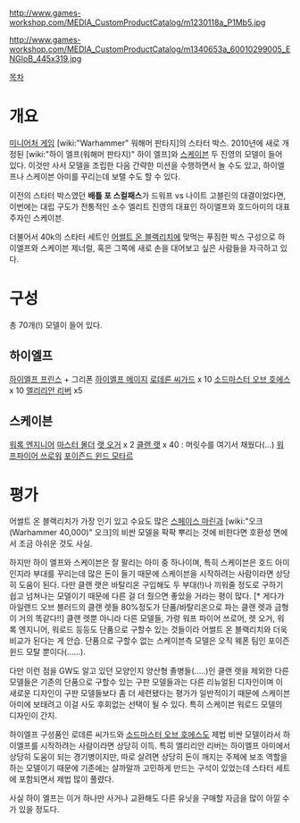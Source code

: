 http://www.games-workshop.com/MEDIA_CustomProductCatalog/m1230118a_P1Mb5.jpg

http://www.games-workshop.com/MEDIA_CustomProductCatalog/m1340653a_60010299005_ENGIoB_445x319.jpg


[[목차]]


= 개요 =
[[미니어처 게임]] [wiki:"Warhammer" 워해머 판타지]의 스타터 박스. 2010년에 새로 개정된 [wiki:"하이 엘프(워해머 판타지)" 하이 엘프]와 [[스케이븐]] 두 진영의 모델이 들어 있다. 이것만 사서 모델을 조립한 다음 간략한 미션을 수행하면서 놀 수도 있고, 하이엘프나 스케이븐 아미를 꾸리는데 보탤 수도 할 수 있다.

이전의 스타터 박스였던 '''배틀 포 스컬패스'''가 드워프 vs 나이트 고블린의 대결이었다면, 이번에는 대립 구도가 전통적인 소수 엘리트 진영의 대표인 하이엘프와 호드아미의 대표주자인 스케이븐. 

더불어서 40k의 스타터 세트인 [[어썰트 온 블랙리치]]에 맞먹는 푸짐한 박스 구성으로 하이엘프와 스케이븐 제너럴, 혹은 그쪽에 새로 손을 대어보고 싶은 사람들을 자극하고 있다.


= 구성 =
총 70개(!) 모델이 들어 있다.

== 하이엘프 ==
[[하이엘프 프린스]] + 그리폰
[[하이엘프 메이지]]
[[로데른 씨가드]] x 10
[[소드마스터 오브 호에스]] x 10
[[엘리리안 리버]] x5

== 스케이븐 ==
[[워록 엔지니어]]
[[마스터 몰더]]
[[랫 오거]] x 2
[[클랜 랫]] x 40 : 머릿수를 여기서 채웠다(...)
[[워프파이어 쓰로워]]
[[포이즌드 윈드 모타르]]


= 평가 =
어썰트 온 블랙리치가 가장 인기 있고 수요도 많은 [[스페이스 마린]]과 [wiki:"오크(Warhammer 40,000)" 오크]의 비싼 모델을 팍팍 뿌리는 것에 비한다면 호환성 면에서 조금 아쉬운 것도 사실. 

하지만 하이 엘프와 스케이븐은 잘 팔리는 아미 중 하나이며, 특히 스케이븐은 호드 아미인지라 부대를 꾸리는데 많은 돈이 들기 때문에 스케이븐을 시작하려는 사람이라면 상당히 도움이 된다. 다만 클랜 랫은 바탈리온 구입해도 두 부대(!)나 끼워줄 정도로 구하기 쉽고 넘쳐나는 모델이기 때문에 다른 걸 더 줬으면 좋았을 거라는 평이 많다. [* 게다가 아일랜드 오브 블러드의 클랜 렛들 80%정도가 단품/바탈리온으로 파는 클랜 렛과 금형이 거의 똑같다!!]
클랜 렛뿐 아니라 다른 모델들, 가령 워프 파이어 쓰로어, 렛 오거, 워록 엔지니어, 워로드 등등도 단품으로 구할수 있는 것들이라 어썰트 온 블랙리치와 더욱 비교가 된다는 게 안습. 단품으로 구할수 없는 스케이븐측 모델은 오직 웨폰 팀인 포이즌 윈드 모탈 뿐이다(......).

다만 이런 점을 GW도 알고 있던 모양인지 양산형 졸병들(.....)인 클랜 렛을 제외한 다른 모델들은 기존의 단품으로 구할수 있는 구판 모델들과는 다른 리뉴얼된 디자인이며 이 새로운 디자인이 구판 모델들보다 좀 더 세련됐다는 평가가 일반적이기 때문에 스케이븐 아미에 보태려고 이걸 사도 후회없는 선택이 될 수 있다. 특히 스케이븐 워로드 모델의 디자인이 간지.


하이엘프 구성품인 로데른 씨가드와 [[소드마스터 오브 호에스]]도 제법 비싼 모델이라서 하이엘프를 시작하려는 사람이라면 상당히 이득. 특히 엘리리안 리버는 하이엘프 아미에서 상당히 도움이 되는 경기병이지만, 따로 살려면 상당히 돈이 깨지는 주제에 보조 역할을 하는 모델이기 때문에 기존에는 살까말까 고민하게 만드는 구석이 있었는데 스타터 세트에 포함되면서 제법 많이 풀렸다. 

사실 하이 엘프는 이거 하나만 사거나 교환해도 다른 유닛을 구매할 자금을 많이 아낄 수가 있을 정도다.
